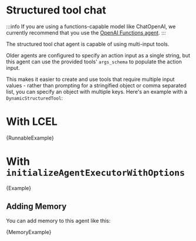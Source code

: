 # Structured tool chat

:::info
If you are using a functions-capable model like ChatOpenAI, we currently recommend that you use the [OpenAI Functions agent](/docs/modules/agents/agent_types/openai_functions_agent).
:::

The structured tool chat agent is capable of using multi-input tools.

Older agents are configured to specify an action input as a single string, but this agent can use the provided tools' `args_schema` to populate the action input.


This makes it easier to create and use tools that require multiple input values - rather than prompting for a stringified object or comma separated list, you can specify an object with multiple keys.
Here's an example with a `DynamicStructuredTool`:

# With LCEL

<CodeBlock language="typescript">{RunnableExample}</CodeBlock>

# With `initializeAgentExecutorWithOptions`

<CodeBlock language="typescript">{Example}</CodeBlock>

## Adding Memory

You can add memory to this agent like this:

<CodeBlock language="typescript">{MemoryExample}</CodeBlock>
